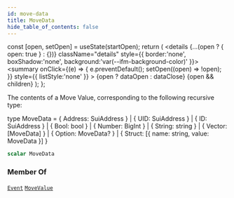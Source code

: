 ```yaml
---
id: move-data
title: MoveData
hide_table_of_contents: false
---
```









  const [open, setOpen] = useState(startOpen);
  return (
    <details {...(open ? { open: true } : {})} className="details" style={{ border:'none', boxShadow:'none', background:'var(--ifm-background-color)' }}>
      <summary
        onClick={(e) => {
          e.preventDefault();
          setOpen((open) => !open);
        }}
        style={{ listStyle:'none' }}
      >
      {open ? dataOpen : dataClose}
      </summary>
      {open && children}
    </details>
  );
};








The contents of a Move Value, corresponding to the following recursive type:

type MoveData =
    &#x007B; Address: SuiAddress &#x007D;
  | &#x007B; UID:     SuiAddress &#x007D;
  | &#x007B; ID:      SuiAddress &#x007D;
  | &#x007B; Bool:    bool &#x007D;
  | &#x007B; Number:  BigInt &#x007D;
  | &#x007B; String:  string &#x007D;
  | &#x007B; Vector:  [MoveData] &#x007D;
  | &#x007B; Option:   MoveData? &#x007D;
  | &#x007B; Struct:  [&#x007B; name: string, value: MoveData &#x007D;] &#x007D;


```graphql
scalar MoveData
```






### Member Of

[`Event`](/references/sui-api/graphql/reference/objects/event)  <Badge class="badge badge--secondary" text="object"/><Bullet />[`MoveValue`](/references/sui-api/graphql/reference/objects/move-value)  <Badge class="badge badge--secondary" text="object"/>

